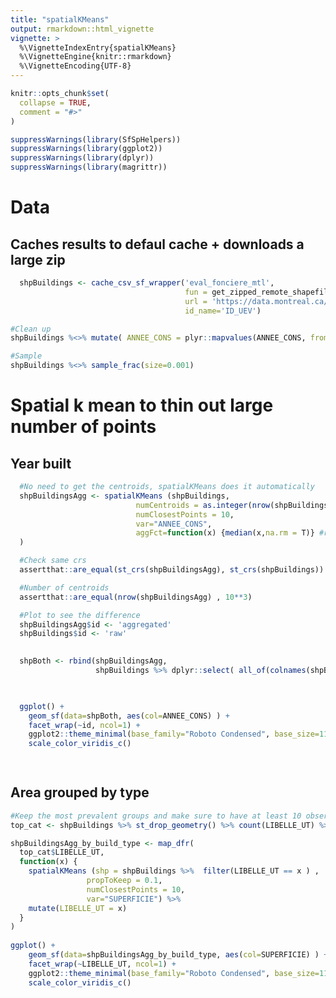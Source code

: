 ```yaml
---
title: "spatialKMeans"
output: rmarkdown::html_vignette
vignette: >
  %\VignetteIndexEntry{spatialKMeans}
  %\VignetteEngine{knitr::rmarkdown}
  %\VignetteEncoding{UTF-8}
---
```


```r
knitr::opts_chunk$set(
  collapse = TRUE,
  comment = "#>"
)
```

```r
suppressWarnings(library(SfSpHelpers))
suppressWarnings(library(ggplot2))
suppressWarnings(library(dplyr))
suppressWarnings(library(magrittr))
```

 
# Data 

## Caches results to defaul cache + downloads a large zip 
```r

  shpBuildings <- cache_csv_sf_wrapper('eval_fonciere_mtl', 
                                       fun = get_zipped_remote_shapefile,
                                       url = 'https://data.montreal.ca/dataset/4ad6baea-4d2c-460f-a8bf-5d000db498f7/resource/43c2cccf-a439-429b-a3c8-5d4ebce53e1b/download/uniteevaluationfonciere.zip',
                                       id_name='ID_UEV')

#Clean up 
shpBuildings %<>% mutate( ANNEE_CONS = plyr::mapvalues(ANNEE_CONS, from=9999, to=NA) )

#Sample
shpBuildings %<>% sample_frac(size=0.001) 

```

# Spatial k mean to thin out large number of points

## Year built
```r

  #No need to get the centroids, spatialKMeans does it automatically
  shpBuildingsAgg <- spatialKMeans (shpBuildings,
                            numCentroids = as.integer(nrow(shpBuildings)/10),
                            numClosestPoints = 10,
                            var="ANNEE_CONS",
                            aggFct=function(x) {median(x,na.rm = T)} #remove NAs since we introduced some in the chunk above
  )

  #Check same crs
  assertthat::are_equal(st_crs(shpBuildingsAgg), st_crs(shpBuildings))

  #Number of centroids
  assertthat::are_equal(nrow(shpBuildingsAgg) , 10**3)

  #Plot to see the difference
  shpBuildingsAgg$id <- 'aggregated'
  shpBuildings$id <- 'raw'
 

  shpBoth <- rbind(shpBuildingsAgg,
                   shpBuildings %>% dplyr::select( all_of(colnames(shpBuildingsAgg))))

 

  ggplot() +
    geom_sf(data=shpBoth, aes(col=ANNEE_CONS) ) +
    facet_wrap(~id, ncol=1) + 
    ggplot2::theme_minimal(base_family="Roboto Condensed", base_size=11.5) +
    scale_color_viridis_c()

 

```

## Area grouped by type 
```r

#Keep the most prevalent groups and make sure to have at least 10 observations so that propToKeep = 0.1 does not fail after
top_cat <- shpBuildings %>% st_drop_geometry() %>% count(LIBELLE_UT) %>% arrange(desc(n)) %>% top_n(n=3) %>% filter(n > 10)

shpBuildingsAgg_by_build_type <- map_dfr(
  top_cat$LIBELLE_UT,
  function(x) {
    spatialKMeans (shp = shpBuildings %>%  filter(LIBELLE_UT == x ) ,
                 propToKeep = 0.1,
                 numClosestPoints = 10,
                 var="SUPERFICIE") %>% 
    mutate(LIBELLE_UT = x)
  }
)
 
ggplot() +
    geom_sf(data=shpBuildingsAgg_by_build_type, aes(col=SUPERFICIE) ) +
    facet_wrap(~LIBELLE_UT, ncol=1) +
    ggplot2::theme_minimal(base_family="Roboto Condensed", base_size=11.5) +
    scale_color_viridis_c()

```



